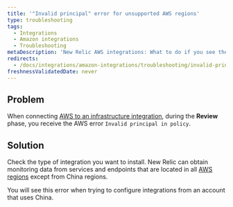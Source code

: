 ```yaml
---
title: '"Invalid principal" error for unsupported AWS regions'
type: troubleshooting
tags:
  - Integrations
  - Amazon integrations
  - Troubleshooting
metaDescription: 'New Relic AWS integrations: What to do if you see the "Invalid principal in policy" error message in the AWS portal.'
redirects:
  - /docs/integrations/amazon-integrations/troubleshooting/invalid-principal-error-unsupported-aws-regions
freshnessValidatedDate: never
---
```


## Problem

When connecting [AWS to an infrastructure integration](/docs/integrations/amazon-integrations/get-started/connect-aws-services-infrastructure#connect), during the <DNT>**Review**</DNT> phase, you receive the AWS error `Invalid principal in policy`.

## Solution

Check the type of integration you want to install. New Relic can obtain monitoring data from services and endpoints that are located in all [AWS regions](https://docs.aws.amazon.com/general/latest/gr/rande.html) except from China regions.

You will see this error when trying to configure integrations from an account that uses China.
